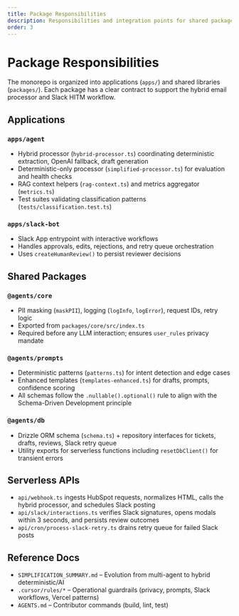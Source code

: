 ```yaml
---
title: Package Responsibilities
description: Responsibilities and integration points for shared packages and applications.
order: 3
---
```


# Package Responsibilities

The monorepo is organized into applications (`apps/`) and shared libraries (`packages/`). Each package has a
clear contract to support the hybrid email processor and Slack HITM workflow.

## Applications

### `apps/agent`

- Hybrid processor (`hybrid-processor.ts`) coordinating deterministic extraction, OpenAI fallback, draft generation
- Deterministic-only processor (`simplified-processor.ts`) for evaluation and health checks
- RAG context helpers (`rag-context.ts`) and metrics aggregator (`metrics.ts`)
- Test suites validating classification patterns (`tests/classification.test.ts`)

### `apps/slack-bot`

- Slack App entrypoint with interactive workflows
- Handles approvals, edits, rejections, and retry queue orchestration
- Uses `createHumanReview()` to persist reviewer decisions

## Shared Packages

### `@agents/core`

- PII masking (`maskPII`), logging (`logInfo`, `logError`), request IDs, retry logic
- Exported from `packages/core/src/index.ts`
- Required before any LLM interaction; ensures `user_rules` privacy mandate

### `@agents/prompts`

- Deterministic patterns (`patterns.ts`) for intent detection and edge cases
- Enhanced templates (`templates-enhanced.ts`) for drafts, prompts, confidence scoring
- All schemas follow the `.nullable().optional()` rule to align with the Schema-Driven Development principle

### `@agents/db`

- Drizzle ORM schema (`schema.ts`) + repository interfaces for tickets, drafts, reviews, Slack retry queue
- Utility exports for serverless functions including `resetDbClient()` for transient errors

## Serverless APIs

- `api/webhook.ts` ingests HubSpot requests, normalizes HTML, calls the hybrid processor, and schedules Slack posting
- `api/slack/interactions.ts` verifies Slack signatures, opens modals within 3 seconds, and persists review outcomes
- `api/cron/process-slack-retry.ts` drains retry queue for failed Slack posts

## Reference Docs

- `SIMPLIFICATION_SUMMARY.md` – Evolution from multi-agent to hybrid deterministic/AI
- `.cursor/rules/*` – Operational guardrails (privacy, prompts, Slack workflows, Vercel patterns)
- `AGENTS.md` – Contributor commands (build, lint, test)


